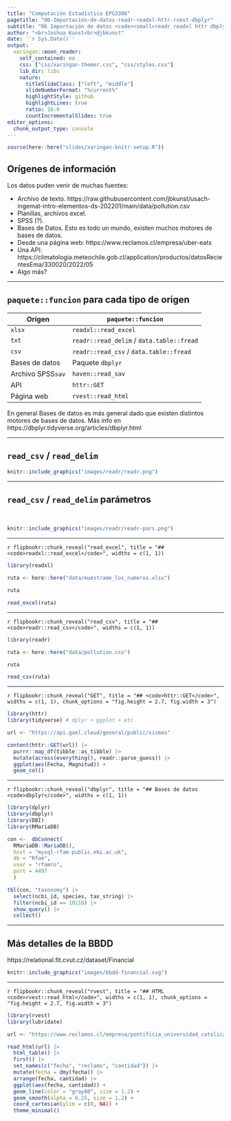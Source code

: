 ```yaml
---
title: "Computación Estadística EPG3308"
pagetitle: "06-Importación-de-datos-readr-readxl-httr-rvest-dbplyr"
subtitle: "06 Importación de datos <code><small>readr readxl httr dbplyr</small></code>"
author: "<br>Joshua Kunst<br>@jbkunst"
date: '`r Sys.Date()`'
output:
  xaringan::moon_reader:
    self_contained: no
    css: ["css/xaringan-themer.css", "css/styles.css"]
    lib_dir: libs    
    nature:
      titleSlideClass: ["left", "middle"]
      slideNumberFormat: "%current%"
      highlightStyle: github
      highlightLines: true
      ratio: 16:9
      countIncrementalSlides: true
editor_options: 
  chunk_output_type: console
---
```



```r
source(here::here("slides/xaringan-knitr-setup.R"))
```

## Orígenes de información

Los datos puden venir de muchas fuentes:

- Archivo de texto.
  https://raw.githubusercontent.com/jbkunst/usach-ingemat-intro-elementos-ds-202201/main/data/pollution.csv
- Planillas, archivos excel.
- SPSS (?).
- Bases de Datos. Esto es todo un mundo, existen muchos motores de bases de datos.
- Desde una página web: https://www.reclamos.cl/empresa/uber-eats
- Una API: https://climatologia.meteochile.gob.cl/application/productos/datosRecientesEma/330020/2022/05
- Algo más?
  
---
  
## `paquete::funcion` para cada tipo de origen

Origen  | `paquete::funcion`
--------|---------
`xlsx`  |  `readxl::read_excel`
`txt`   |  `readr::read_delim` / `data.table::fread`
`csv`   |  `readr::read_csv` / `data.table::fread`
Bases de datos   | Paquete `dbplyr`
Archivo SPSS`sav`|  `haven::read_sav`
API              |  `httr::GET`
Página web       |  `rvest::read_html`

En general Bases de datos es más general dado que existen distintos motores de bases
de datos. Más info en https://dbplyr.tidyverse.org/articles/dbplyr.html

---

## `read_csv` / `read_delim`

```r
knitr::include_graphics("images/readr/readr.png")
```

---

## `read_csv` / `read_delim` parámetros

<br/>

```r
knitr::include_graphics("images/readr/readr-pars.png")
```


---

`r flipbookr::chunk_reveal("read_excel", title = "## <code>readxl::read_excel</code>", widths = c(1, 1))`

```r
library(readxl)

ruta <- here::here("data/muestrame_los_numeros.xlsx")

ruta

read_excel(ruta)
```

---

`r flipbookr::chunk_reveal("read_csv", title = "## <code>readr::read_csv</code>", widths = c(1, 1))`

```r
library(readr)

ruta <- here::here("data/pollution.csv")

ruta

read_csv(ruta)
```

---

`r flipbookr::chunk_reveal("GET", title = "## <code>httr::GET</code>", widths = c(1, 1), chunk_options = "fig.height = 2.7, fig.width = 3")`

```r
library(httr)
library(tidyverse) # dplyr + ggplot + etc

url <- "https://api.gael.cloud/general/public/sismos"

content(httr::GET(url)) |>
  purrr::map_df(tibble::as_tibble) |>
  mutate(across(everything(), readr::parse_guess)) |> 
  ggplot(aes(Fecha, Magnitud)) +
  geom_col()
```

---

`r flipbookr::chunk_reveal("dbplyr", title = "## Bases de datos <code>dbplyr</code>", widths = c(1, 1))`

```r
library(dplyr)
library(dbplyr)
library(DBI)
library(RMariaDB)

con <-  dbConnect(
  RMariaDB::MariaDB(),
  host = "mysql-rfam-public.ebi.ac.uk",
  db = "Rfam", 
  user = "rfamro",
  port = 4497
  )

tbl(con, "taxonomy") |> 
  select(ncbi_id, species, tax_string) |> 
  filter(ncbi_id == 10116) |> 
  show_query() |> 
  collect()
```

---

## Más detalles de la BBDD

https://relational.fit.cvut.cz/dataset/Financial

```r
knitr::include_graphics("images/bbdd-financial.svg")
```

---

`r flipbookr::chunk_reveal("rvest", title = "## HTML <code>rvest::read_html</code>", widths = c(1, 1), chunk_options = "fig.height = 2.7, fig.width = 3")`


```r
library(rvest)
library(lubridate)

url <- "https://www.reclamos.cl/empresa/pontificia_universidad_catolica"

read_html(url) |> 
  html_table() |> 
  first() |> 
  set_names(c("fecha", "reclamo", "cantidad")) |> 
  mutate(fecha = dmy(fecha)) |> 
  arrange(fecha, cantidad) |> 
  ggplot(aes(fecha, cantidad)) +
  geom_line(color = "gray80", size = 1.2) +
  geom_smooth(alpha = 0.25, size = 1.2) +
  coord_cartesian(ylim = c(0, NA)) +
  theme_minimal()
```

